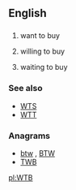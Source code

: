 ==English==

==={{initialism-old|en}}===
{{en-initialism}}
# {{context|Internet slang}} want to buy
# {{context|Internet slang}} willing to buy
# {{context|Internet slang}} waiting to buy

===See also===
* [[WTS]]
* [[WTT]]

===Anagrams===
* [[btw#English|btw]] , [[BTW#English|BTW]]
* [[TWB#English|TWB]]

[[pl:WTB]]